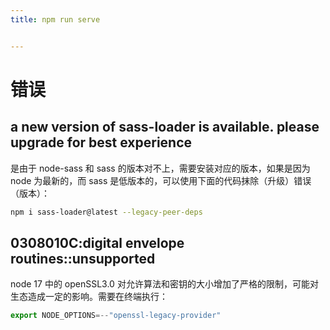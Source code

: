 ```yaml
---
title: npm run serve


---
```


# 错误

## a new version of sass-loader is available. please upgrade for best experience

是由于 node-sass 和 sass 的版本对不上，需要安装对应的版本，如果是因为 node 为最新的，而 sass 是低版本的，可以使用下面的代码抹除（升级）错误（版本）：

```sh
npm i sass-loader@latest --legacy-peer-deps
```

## 0308010C:digital envelope routines::unsupported

node 17 中的 openSSL3.0 对允许算法和密钥的大小增加了严格的限制，可能对生态造成一定的影响。需要在终端执行：

```js
export NODE_OPTIONS=--"openssl-legacy-provider"
```

            